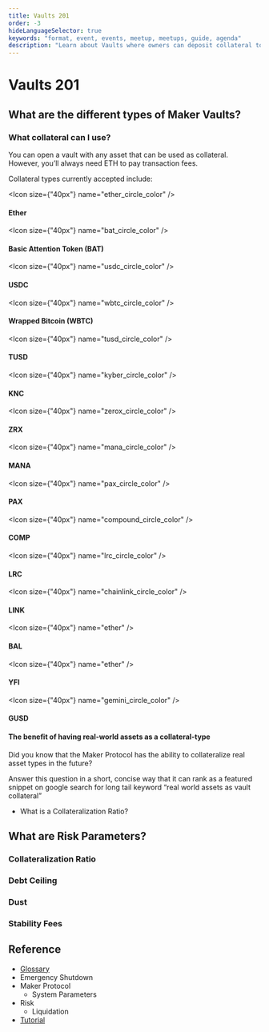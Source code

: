 ```yaml
---
title: Vaults 201
order: -3
hideLanguageSelector: true
keywords: "format, event, events, meetup, meetups, guide, agenda"
description: "Learn about Vaults where owners can deposit collateral to generate Dai."
---
```


# Vaults 201

## What are the different types of Maker Vaults?

### What collateral can I use?

You can open a vault with any asset that can be used as collateral. However, you’ll always need ETH to pay transaction fees.

Collateral types currently accepted include:

<Chocolate>

<Box>

<Icon size={"40px"} name="ether_circle_color" />

#### Ether

</Box>

<Box>

<Icon size={"40px"} name="bat_circle_color" />

#### Basic Attention Token (BAT)

</Box>

<Box>

<Icon size={"40px"} name="usdc_circle_color" />

#### USDC

</Box>

</Chocolate>

<Chocolate>

<Box>

<Icon size={"40px"} name="wbtc_circle_color" />

#### Wrapped Bitcoin (WBTC)

</Box>

<Box>

<Icon size={"40px"} name="tusd_circle_color" />

#### TUSD

</Box>

<Box>

<Icon size={"40px"} name="kyber_circle_color" />

#### KNC

</Box>

</Chocolate>

<Chocolate>

<Box>

<Icon size={"40px"} name="zerox_circle_color" />

#### ZRX

</Box>

<Box>

<Icon size={"40px"} name="mana_circle_color" />

#### MANA

</Box>

<Box>

<Icon size={"40px"} name="pax_circle_color" />

#### PAX

</Box>

</Chocolate>

<Chocolate>

<Box>

<Icon size={"40px"} name="compound_circle_color" />

#### COMP

</Box>

<Box>

<Icon size={"40px"} name="lrc_circle_color" />

#### LRC

</Box>

<Box>

<Icon size={"40px"} name="chainlink_circle_color" />

#### LINK

</Box>

</Chocolate>

<Chocolate>

<Box>

<Icon size={"40px"} name="ether" />

#### BAL

</Box>

<Box>

<Icon size={"40px"} name="ether" />

#### YFI

</Box>

<Box>

<Icon size={"40px"} name="gemini_circle_color" />

#### GUSD

</Box>

</Chocolate>


#### The benefit of having real-world assets as a collateral-type

Did you know that the Maker Protocol has the ability to collateralize real asset types in the future?

Answer this question in a short, concise way that it can rank as a featured snippet on google search for long tail keyword “real world assets as vault collateral”


  - What is a Collateralization Ratio?

## What are Risk Parameters?

### Collateralization Ratio

### Debt Ceiling

### Dust

### Stability Fees

<Column>

<Box>

## Reference

- [Glossary]()
- Emergency Shutdown
- Maker Protocol
  - System Parameters
- Risk
  - Liquidation
- [Tutorial](/learn/vaults03/vaults-tutorial.mdx/)

</Box>

</Column>